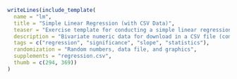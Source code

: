 ```r
writeLines(include_template(
  name = "lm",
  title = "Simple Linear Regression (with CSV Data)",
  teaser = "Exercise template for conducting a simple linear regression based on a randomly-generated CSV file.",
  description = "Bivariate numeric data for download in a CSV file (comma-separated values) need to be assessed using a simple linear regression (one single-choice and one numeric item).",
  tags = c("regression", "significance", "slope", "statistics"),
  randomization = "Random numbers, data file, and graphics",
  supplements = "regression.csv",
  thumb = c(294, 369))
)
```
